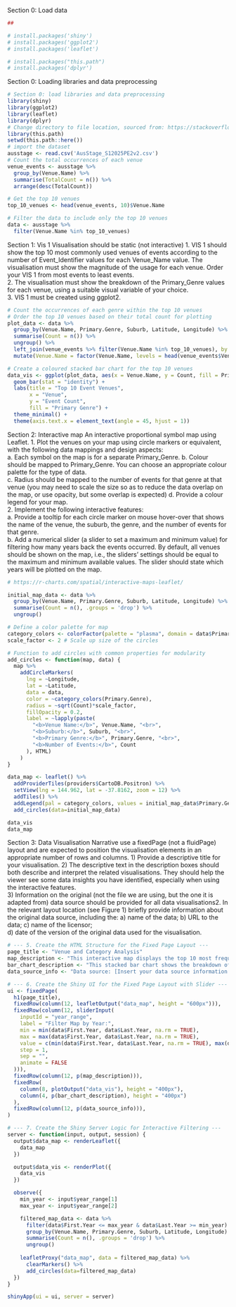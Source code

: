 Section 0: Load data
```r
## 

# install.packages('shiny')
# install.packages('ggplot2')
# install.packages('leaflet')

# install.packages("this.path")
# install.packages('dplyr')
```
Section 0: Loading libraries and data preprocessing
```r
# Section 0: load libraries and data preprocessing
library(shiny)
library(ggplot2)
library(leaflet)
library(dplyr)
# Change directory to file location, sourced from: https://stackoverflow.com/a/74626705
library(this.path)
setwd(this.path::here())
# import the dataset
ausstage <- read.csv('AusStage_S12025PE2v2.csv')
# Count the total occurrences of each venue
venue_events <- ausstage %>%
  group_by(Venue.Name) %>%
  summarise(TotalCount = n()) %>%
  arrange(desc(TotalCount))

# Get the top 10 venues
top_10_venues <- head(venue_events, 10)$Venue.Name

# Filter the data to include only the top 10 venues
data <- ausstage %>%
  filter(Venue.Name %in% top_10_venues)
```
Section 1: Vis 1
Visualisation should be static (not interactive)
1.  VIS 1 should show the top 10 most commonly used venues of events 
    according to the number of Event_Identifier values for each Venue_Name 
    value. The visualisation must show the magnitude of the usage for each 
    venue. Order your VIS 1 from most events to least events.   
2.  The visualisation must show the breakdown of the Primary_Genre values for 
    each venue, using a suitable visual variable of your choice.  
3.  VIS 1 must be created using ggplot2.
```r
# Count the occurrences of each genre within the top 10 venues
# Order the top 10 venues based on their total count for plotting
plot_data <- data %>%
  group_by(Venue.Name, Primary.Genre, Suburb, Latitude, Longitude) %>%
  summarise(Count = n()) %>%
  ungroup() %>%
  left_join(venue_events %>% filter(Venue.Name %in% top_10_venues), by = "Venue.Name") %>%
  mutate(Venue.Name = factor(Venue.Name, levels = head(venue_events$Venue.Name, 10)))

# Create a coloured stacked bar chart for the top 10 venues
data_vis <- ggplot(plot_data, aes(x = Venue.Name, y = Count, fill = Primary.Genre)) +
  geom_bar(stat = "identity") +
  labs(title = "Top 10 Event Venues",
       x = "Venue",
       y = "Event Count",
       fill = "Primary Genre") +
  theme_minimal() +
  theme(axis.text.x = element_text(angle = 45, hjust = 1))
```

Section 2: Interactive map
An interactive proportional symbol map using Leaflet.
1.  Plot the venues on your map using circle markers or equivalent, with the 
    following data mappings and design aspects:  
    a.  Each symbol on the map is for a separate Primary_Genre. 
    b.  Colour should be mapped to Primary_Genre. You can choose an 
    appropriate colour palette for the type of data.  
    c.  Radius should be mapped to the number of events for that genre at 
    that venue (you may need to scale the size so as to reduce the data 
    overlap on the map, or use opacity, but some overlap is expected) 
    d.  Provide a colour legend for your map.  
2.  Implement the following interactive features:  
    a.  Provide a tooltip for each circle marker on mouse hover-over that 
    shows the name of the venue, the suburb, the genre, and the number 
    of events for that genre.  
    b.  Add a numerical slider (a slider to set a maximum and minimum value) 
    for filtering how many years back the events occurred. By default, all 
    venues should be shown on the map, i.e., the sliders’ settings should be 
    equal to the maximum and minimum available values. The slider should 
    state which years will be plotted on the map. 
    
```r
# https://r-charts.com/spatial/interactive-maps-leaflet/

initial_map_data <- data %>%
  group_by(Venue.Name, Primary.Genre, Suburb, Latitude, Longitude) %>%
  summarise(Count = n(), .groups = 'drop') %>%
  ungroup()

# Define a color palette for map
category_colors <- colorFactor(palette = "plasma", domain = data$Primary.Genre)
scale_factor <- 2 # Scale up size of the circles

# Function to add circles with common properties for modularity
add_circles <- function(map, data) {
  map %>%
    addCircleMarkers(
      lng = ~Longitude,
      lat = ~Latitude,
      data = data,
      color = ~category_colors(Primary.Genre),
      radius = ~sqrt(Count)*scale_factor,
      fillOpacity = 0.2,
      label = ~lapply(paste(
        "<b>Venue Name:</b>", Venue.Name, "<br>",
        "<b>Suburb:</b>", Suburb, "<br>",
        "<b>Primary Genre:</b>", Primary.Genre, "<br>",
        "<b>Number of Events:</b>", Count
      ), HTML)
    )
}

data_map <- leaflet() %>%
  addProviderTiles(providers$CartoDB.Positron) %>%
  setView(lng = 144.962, lat = -37.8162, zoom = 12) %>%
  addTiles() %>%
  addLegend(pal = category_colors, values = initial_map_data$Primary.Genre, title = "Primary Genre") %>%
  add_circles(data=initial_map_data)
```
```r
data_vis
data_map
```
Section 3: Data Visualisation Narrative 
use a fixedPage (not a fluidPage) layout and are expected to position the 
visualisation elements in an appropriate number of rows and columns. 
1)  Provide a descriptive title for your visualisation. 
2)  The descriptive text in the description boxes should both describe and 
    interpret the related visualisations. They should help the viewer see some 
    data insights you have identified, especially when using the interactive 
    features.  
3)  Information on the original (not the file we are using, but the one it is adapted 
    from) data source should be provided for all data visualisations2. In the 
    relevant layout location (see Figure 1) briefly provide information about the 
    original data source, including the: 
    a)  name of the data; 
    b)  URL to the data; 
    c)  name of the licensor;  
    d)  date of the version of the original data used for the visualisation. 

```r
# --- 5. Create the HTML Structure for the Fixed Page Layout ---
page_title <- "Venue and Category Analysis"
map_description <- "This interactive map displays the top 10 most frequent venues, with circle markers representing the number of events for each category at that venue. Hover over a marker for details. Use the slider below to filter venues by the year they occurred in."
bar_chart_description <- "This stacked bar chart shows the breakdown of event counts by category for each of the top 10 most frequent venues."
data_source_info <- "Data source: [Insert your data source information here]"

# --- 6. Create the Shiny UI for the Fixed Page Layout with Slider ---
ui <- fixedPage(
  h1(page_title),
  fixedRow(column(12, leafletOutput("data_map", height = "600px"))),
  fixedRow(column(12, sliderInput(
    inputId = "year_range",
    label = "Filter Map by Year:",
    min = min(data$First.Year, data$Last.Year, na.rm = TRUE),
    max = max(data$First.Year, data$Last.Year, na.rm = TRUE),
    value = c(min(data$First.Year, data$Last.Year, na.rm = TRUE), max(data$First.Year, data$Last.Year, na.rm = TRUE)),
    step = 1,
    sep = "",
    animate = FALSE
  ))),
  fixedRow(column(12, p(map_description))),
  fixedRow(
    column(8, plotOutput("data_vis"), height = "400px"),
    column(4, p(bar_chart_description), height = "400px")
  ),
  fixedRow(column(12, p(data_source_info))),
)

# --- 7. Create the Shiny Server Logic for Interactive Filtering ---
server <- function(input, output, session) {
  output$data_map <- renderLeaflet({
    data_map
  })

  output$data_vis <- renderPlot({
    data_vis
  })

  observe({    
    min_year <- input$year_range[1]
    max_year <- input$year_range[2]

    filtered_map_data <- data %>%
      filter(data$First.Year <= max_year & data$Last.Year >= min_year) %>%
      group_by(Venue.Name, Primary.Genre, Suburb, Latitude, Longitude) %>%
      summarise(Count = n(), .groups = 'drop') %>%
      ungroup()
      
    leafletProxy("data_map", data = filtered_map_data) %>%
      clearMarkers() %>%
      add_circles(data=filtered_map_data)
  })
}

shinyApp(ui = ui, server = server)

```